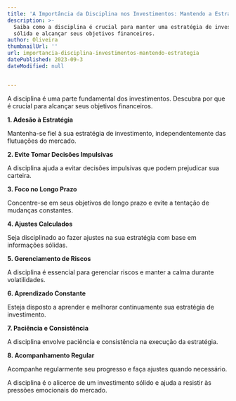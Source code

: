 ```yaml
---
title: 'A Importância da Disciplina nos Investimentos: Mantendo a Estratégia'
description: >-
  Saiba como a disciplina é crucial para manter uma estratégia de investimento
  sólida e alcançar seus objetivos financeiros.
author: Oliveira
thumbnailUrl: ''
url: importancia-disciplina-investimentos-mantendo-estrategia
datePublished: 2023-09-3
dateModified: null


---
```


A disciplina é uma parte fundamental dos investimentos. Descubra por que é crucial para alcançar seus objetivos financeiros.

**1. Adesão à Estratégia**

Mantenha-se fiel à sua estratégia de investimento, independentemente das flutuações do mercado.

**2. Evite Tomar Decisões Impulsivas**

A disciplina ajuda a evitar decisões impulsivas que podem prejudicar sua carteira.

**3. Foco no Longo Prazo**

Concentre-se em seus objetivos de longo prazo e evite a tentação de mudanças constantes.

**4. Ajustes Calculados**

Seja disciplinado ao fazer ajustes na sua estratégia com base em informações sólidas.

**5. Gerenciamento de Riscos**

A disciplina é essencial para gerenciar riscos e manter a calma durante volatilidades.

**6. Aprendizado Constante**

Esteja disposto a aprender e melhorar continuamente sua estratégia de investimento.

**7. Paciência e Consistência**

A disciplina envolve paciência e consistência na execução da estratégia.

**8. Acompanhamento Regular**

Acompanhe regularmente seu progresso e faça ajustes quando necessário.

A disciplina é o alicerce de um investimento sólido e ajuda a resistir às pressões emocionais do mercado.

